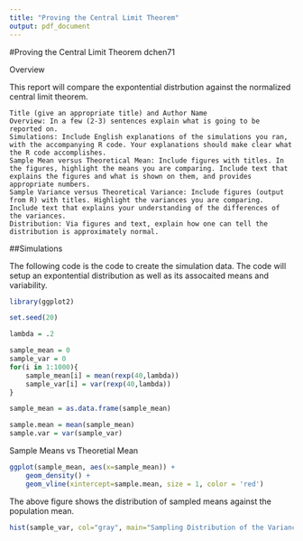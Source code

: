 ```yaml
---
title: "Proving the Central Limit Theorem"
output: pdf_document
---
```


#Proving the Central Limit Theorem
dchen71

Overview

This report will compare the expontential distrbution against the normalized central limit theorem.

    Title (give an appropriate title) and Author Name
    Overview: In a few (2-3) sentences explain what is going to be reported on.
    Simulations: Include English explanations of the simulations you ran, with the accompanying R code. Your explanations should make clear what the R code accomplishes.
    Sample Mean versus Theoretical Mean: Include figures with titles. In the figures, highlight the means you are comparing. Include text that explains the figures and what is shown on them, and provides appropriate numbers.
    Sample Variance versus Theoretical Variance: Include figures (output from R) with titles. Highlight the variances you are comparing. Include text that explains your understanding of the differences of the variances.
    Distribution: Via figures and text, explain how one can tell the distribution is approximately normal. 

##Simulations

The following code is the code to create the simulation data. The code will setup an expontential distribution as well as its assocaited means and variability.

```r
library(ggplot2)

set.seed(20)

lambda = .2

sample_mean = 0
sample_var = 0
for(i in 1:1000){
    sample_mean[i] = mean(rexp(40,lambda))
    sample_var[i] = var(rexp(40,lambda))    
}

sample_mean = as.data.frame(sample_mean)

sample.mean = mean(sample_mean)
sample.var = var(sample_var)
```

Sample Means vs Theoretial Mean

```r
ggplot(sample_mean, aes(x=sample_mean)) + 
    geom_density() +
    geom_vline(xintercept=sample.mean, size = 1, color = 'red') 
```

The above figure shows the distribution of sampled means against the population mean. 

```r
hist(sample_var, col="gray", main="Sampling Distribution of the Variance", xlab="Sample Variance")
```
